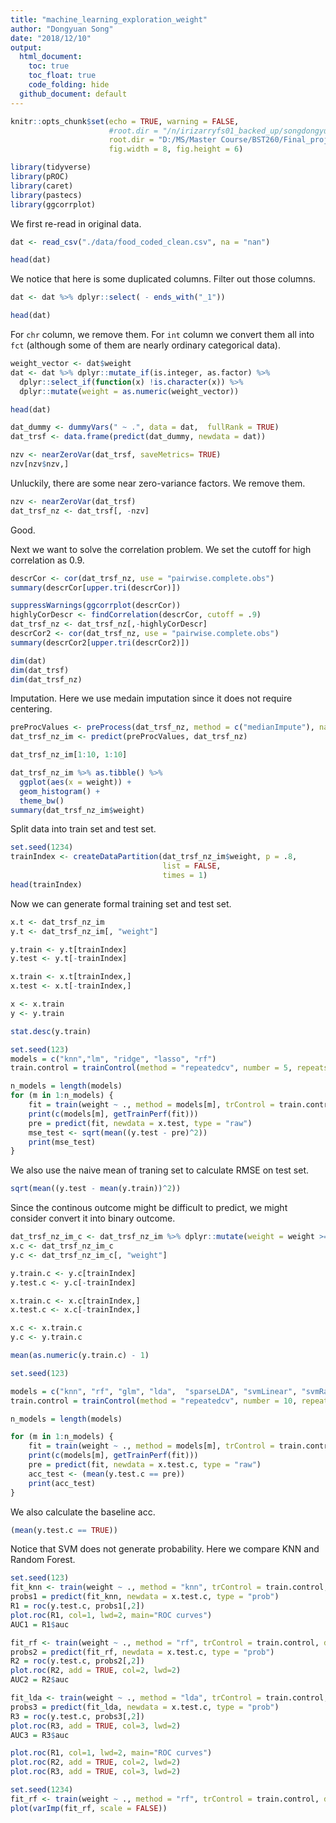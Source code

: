 ```yaml
---
title: "machine_learning_exploration_weight"
author: "Dongyuan Song"
date: "2018/12/10"
output:
  html_document:
    toc: true
    toc_float: true
    code_folding: hide
  github_document: default
---
```

```r
knitr::opts_chunk$set(echo = TRUE, warning = FALSE, 
                      #root.dir = "/n/irizarryfs01_backed_up/songdongyuan/PBM-Exploration/", 
                      root.dir = "D:/MS/Master Course/BST260/Final_project/BST260", 
                      fig.width = 8, fig.height = 6)
```

```r
library(tidyverse)
library(pROC)
library(caret)
library(pastecs)
library(ggcorrplot)
```

We first re-read in original data.
```r
dat <- read_csv("./data/food_coded_clean.csv", na = "nan")
```

```r
head(dat)
```

We notice that here is some duplicated columns. Filter out those columns.
```r
dat <- dat %>% dplyr::select( - ends_with("_1"))
```

```r
head(dat)
```

For `chr` column, we remove them. For `int` column we convert them all into `fct` (although some of them are nearly ordinary categorical data).
```r
weight_vector <- dat$weight
dat <- dat %>% dplyr::mutate_if(is.integer, as.factor) %>%
  dplyr::select_if(function(x) !is.character(x)) %>%
  dplyr::mutate(weight = as.numeric(weight_vector))
```


```r
head(dat)
```


```r
dat_dummy <- dummyVars(" ~ .", data = dat,  fullRank = TRUE)
dat_trsf <- data.frame(predict(dat_dummy, newdata = dat))
```

```r
nzv <- nearZeroVar(dat_trsf, saveMetrics= TRUE)
nzv[nzv$nzv,]
```
Unluckily, there are some near zero-variance factors. We remove them.

```r
nzv <- nearZeroVar(dat_trsf)
dat_trsf_nz <- dat_trsf[, -nzv]
```

Good.


Next we want to solve the correlation problem. We set the cutoff for high correlation as 0.9.
```r
descrCor <- cor(dat_trsf_nz, use = "pairwise.complete.obs")
summary(descrCor[upper.tri(descrCor)])

suppressWarnings(ggcorrplot(descrCor))
highlyCorDescr <- findCorrelation(descrCor, cutoff = .9)
dat_trsf_nz <- dat_trsf_nz[,-highlyCorDescr]
descrCor2 <- cor(dat_trsf_nz, use = "pairwise.complete.obs")
summary(descrCor2[upper.tri(descrCor2)])
```

```r
dim(dat)
dim(dat_trsf)
dim(dat_trsf_nz)
```



Imputation. Here we use medain imputation since it does not require centering.  
```r
preProcValues <- preProcess(dat_trsf_nz, method = c("medianImpute"), na.remove = TRUE)
dat_trsf_nz_im <- predict(preProcValues, dat_trsf_nz)
```

```r
dat_trsf_nz_im[1:10, 1:10]
```


```r
dat_trsf_nz_im %>% as.tibble() %>%
  ggplot(aes(x = weight)) +
  geom_histogram() +
  theme_bw()
summary(dat_trsf_nz_im$weight)
```

Split data into train set and test set.
```r
set.seed(1234)
trainIndex <- createDataPartition(dat_trsf_nz_im$weight, p = .8, 
                                  list = FALSE, 
                                  times = 1)
head(trainIndex)
```


Now we can generate formal training set and test set.
```r
x.t <- dat_trsf_nz_im
y.t <- dat_trsf_nz_im[, "weight"]
```

```r
y.train <- y.t[trainIndex]
y.test <- y.t[-trainIndex]

x.train <- x.t[trainIndex,]
x.test <- x.t[-trainIndex,]
```

```r
x <- x.train
y <- y.train
```

```r
stat.desc(y.train)
```


```r
set.seed(123)
models = c("knn","lm", "ridge", "lasso", "rf")
train.control = trainControl(method = "repeatedcv", number = 5, repeats = 10, verbose = FALSE)

n_models = length(models)
for (m in 1:n_models) {
    fit = train(weight ~ ., method = models[m], trControl = train.control, data = x)
    print(c(models[m], getTrainPerf(fit)))
    pre = predict(fit, newdata = x.test, type = "raw")
    mse_test <- sqrt(mean((y.test - pre)^2))
    print(mse_test)
}
```

We also use the naive mean of traning set to calculate RMSE on test set.
```r
sqrt(mean((y.test - mean(y.train))^2))
```


Since the continous outcome might be difficult to predict, we might consider convert it into binary outcome. 
```r
dat_trsf_nz_im_c <- dat_trsf_nz_im %>% dplyr::mutate(weight = weight >= 155, weight = as.factor(weight))
x.c <- dat_trsf_nz_im_c
y.c <- dat_trsf_nz_im_c[, "weight"]
```

```r
y.train.c <- y.c[trainIndex]
y.test.c <- y.c[-trainIndex]

x.train.c <- x.c[trainIndex,]
x.test.c <- x.c[-trainIndex,]
```

```r
x.c <- x.train.c
y.c <- y.train.c
```

```r
mean(as.numeric(y.train.c) - 1)
```

```r
set.seed(123)

models = c("knn", "rf", "glm", "lda",  "sparseLDA", "svmLinear", "svmRadial", "svmRadialWeights")
train.control = trainControl(method = "repeatedcv", number = 10, repeats = 10, verbose = FALSE)

n_models = length(models)

for (m in 1:n_models) {
    fit = train(weight ~ ., method = models[m], trControl = train.control, data = x.c)
    print(c(models[m], getTrainPerf(fit)))
    pre = predict(fit, newdata = x.test.c, type = "raw")
    acc_test <- (mean(y.test.c == pre))
    print(acc_test)
}
```

We also calculate the baseline acc.
```r
(mean(y.test.c == TRUE))
```


Notice that SVM does not generate probability. Here we compare KNN and Random Forest.
```r
set.seed(123)
fit_knn <- train(weight ~ ., method = "knn", trControl = train.control, data = x.c)
probs1 = predict(fit_knn, newdata = x.test.c, type = "prob")
R1 = roc(y.test.c, probs1[,2])
plot.roc(R1, col=1, lwd=2, main="ROC curves")
AUC1 = R1$auc

fit_rf <- train(weight ~ ., method = "rf", trControl = train.control, data = x.c)
probs2 = predict(fit_rf, newdata = x.test.c, type = "prob")
R2 = roc(y.test.c, probs2[,2])
plot.roc(R2, add = TRUE, col=2, lwd=2)
AUC2 = R2$auc

fit_lda <- train(weight ~ ., method = "lda", trControl = train.control, data = x.c)
probs3 = predict(fit_lda, newdata = x.test.c, type = "prob")
R3 = roc(y.test.c, probs3[,2])
plot.roc(R3, add = TRUE, col=3, lwd=2)
AUC3 = R3$auc
```

```r
plot.roc(R1, col=1, lwd=2, main="ROC curves")
plot.roc(R2, add = TRUE, col=2, lwd=2)
plot.roc(R3, add = TRUE, col=3, lwd=2)
```

```r
set.seed(1234)
fit_rf <- train(weight ~ ., method = "rf", trControl = train.control, data = x.c)
plot(varImp(fit_rf, scale = FALSE))
```

